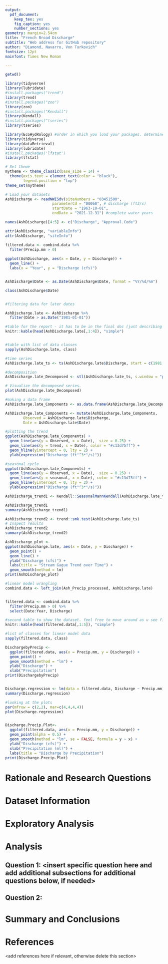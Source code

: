 ```yaml
---
output: 
  pdf_document:
    keep_tex: yes
    fig_caption: yes
    number_sections: yes
geometry: margin=2.54cm
title: "French Broad Discharge"
subtitle: "Web address for GitHub repository"
author: "Diamond, Navarro, Von Turkovich"
fontsize: 12pt
mainfont: Times New Roman

---
```


\newpage
\tableofcontents 
\newpage
\listoftables 
\newpage
\listoffigures 
\newpage

```r

getwd()

library(tidyverse)
library(lubridate)
#install.packages("trend")
library(trend)
#install.packages("zoo")
library(zoo)
#install.packages("Kendall")
library(Kendall)
#install.packages("tseries")
library(tseries)

library(EcoHydRology) #order in which you load your packages, determines hierarchy of functions
library(tidyverse)
library(dataRetrieval)
library(lubridate)
#install.packages('lfstat')
library(lfstat) 

# Set theme
mytheme <- theme_classic(base_size = 14) +
  theme(axis.text = element_text(color = "black"), 
        legend.position = "top")
theme_set(mytheme)

```


```r

# Load your datasets
AshDischarge <- readNWISdv(siteNumbers = "03451500",
                     parameterCd = "00060", # discharge (ft3/s)
                     startDate = "1963-10-01", 
                     endDate = "2021-12-31") #complete water years

names(AshDischarge)[4:5] <- c("Discharge", "Approval.Code")

attr(AshDischarge, "variableInfo")
attr(AshDischarge, "siteInfo")

filtered.data <- combind.data %>% 
  filter(Precip.mm > 0)
  
ggplot(AshDischarge, aes(x = Date, y = Discharge)) +
  geom_line() +
  labs(x = "Year", y = "Discharge (cfs)")



```



```r
AshDischarge$Date <- as.Date(AshDischarge$Date, format = "%Y/%d/%m")

class(AshDischarge$Date)


#filtering data for later dates

AshDischarge.late <- AshDischarge %>%
  filter(Date > as.Date("1981-01-01"))

#table for the report - it has to be in the final doc (just describing the columns and rows)
knitr::kable(head(AshDischarge.late[,1:4]), "simple")


#table with list of data classes
sapply(AshDischarge.late, class)

```


```r
#time series
AshDischarge.late_ts <- ts(AshDischarge.late$Discharge, start = c(1981,1), frequency = 365)

#decomposition
AshDischarge.late_Decomposed <- stl(AshDischarge.late_ts, s.window = "periodic")

# Visualize the decomposed series. 
plot(AshDischarge.late_Decomposed)

#making a data frame
AshDischarge.late_Components <- as.data.frame(AshDischarge.late_Decomposed$time.series[,1:3])

AshDischarge.late_Components <- mutate(AshDischarge.late_Components,
        Observed = AshDischarge.late$Discharge,     
        Date = AshDischarge.late$Date)

#plotting the trend
ggplot(AshDischarge.late_Components) +
  geom_line(aes(y = Observed, x = Date),  size = 0.25) +
  geom_line(aes(y = trend, x = Date), color = "#c13d75ff") +
  geom_hline(yintercept = 0, lty = 2) +
  ylab(expression("Discharge (ft"^3*"/s)"))

#seasonal cycle
ggplot(AshDischarge.late_Components) +
  geom_line(aes(y = Observed, x = Date),  size = 0.25) +
  geom_line(aes(y = seasonal, x = Date), color = "#c13d75ff") +
  geom_hline(yintercept = 0, lty = 2) +
  ylab(expression("Discharge (ft"^3*"/s)"))

AshDischarge_trend1 <- Kendall::SeasonalMannKendall(AshDischarge.late_ts)

AshDischarge_trend1
summary(AshDischarge_trend1)

AshDischarge_trend2 <- trend::smk.test(AshDischarge.late_ts)
# Inspect results
AshDischarge_trend2
summary(AshDischarge_trend2)

AshDischarge_plot <-
ggplot(AshDischarge.late, aes(x = Date, y = Discharge)) +
  geom_point() +
  geom_line() +
  ylab("Discharge (cfs)") +
  labs(title = "Stream Gague Trend over Time") +
  geom_smooth(method = lm) 
print(AshDischarge_plot)


```

```r
#linear model wrangling 
combind.data <- left_join(Ash_Precip_processed, AshDischarge.late)


filtered.data <- combind.data %>% 
  filter(Precip.mm > 0) %>% 
  select(Date:Year, Discharge)

#second table to show the dataset. feel free to move around as u see fit
knitr::kable(head(filtered.data[,1:5]), "simple")

#list of classes for linear model data
sapply(filtered.data, class)

DischargebyPrecip <- 
  ggplot(filtered.data, aes(x = Precip.mm, y = Discharge)) +
  geom_point() +
  geom_smooth(method = "lm") +
  ylab("Discharge") +
  xlab("Precipitation")
print(DischargebyPrecip)


Discharge.regression <- lm(data = filtered.data, Discharge ~ Precip.mm)
summary(Discharge.regression)

#looking at the plots
par(mfrow = c(2,2), mar=c(4,4,4,4))
plot(Discharge.regression)


Discharge.Precip.Plot<- 
  ggplot(filtered.data, aes(x = Precip.mm, y = Discharge)) +
  geom_point(alpha = 0.5) +
  geom_smooth(method = "lm", se = FALSE, formula = y ~ x) +
  ylab("Discharge (cfs)") +
  xlab("Precipitation (ml)") +
  labs(title = "Discharge by Precipitation")
print(Discharge.Precip.Plot) 

```


# Rationale and Research Questions



\newpage

# Dataset Information



\newpage

# Exploratory Analysis 



\newpage

# Analysis



## Question 1: <insert specific question here and add additional subsections for additional questions below, if needed>

## Question 2: 




\newpage

# Summary and Conclusions


\newpage

# References
<add references here if relevant, otherwise delete this section> 
